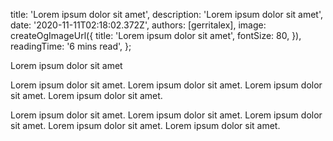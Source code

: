 
  title: 'Lorem ipsum dolor sit amet',
  description: 'Lorem ipsum dolor sit amet',
  date: '2020-11-11T02:18:02.372Z',
  authors: [gerritalex],
  image: createOgImageUrl({
    title: 'Lorem ipsum dolor sit amet',
    fontSize: 80,
  }),
  readingTime: '6 mins read',
};

Lorem ipsum dolor sit amet

Lorem ipsum dolor sit amet. Lorem ipsum dolor sit amet. Lorem ipsum dolor sit amet. Lorem ipsum dolor sit amet.

<!--more-->

Lorem ipsum dolor sit amet. Lorem ipsum dolor sit amet. Lorem ipsum dolor sit
amet. Lorem ipsum dolor sit amet. Lorem ipsum dolor sit amet.
